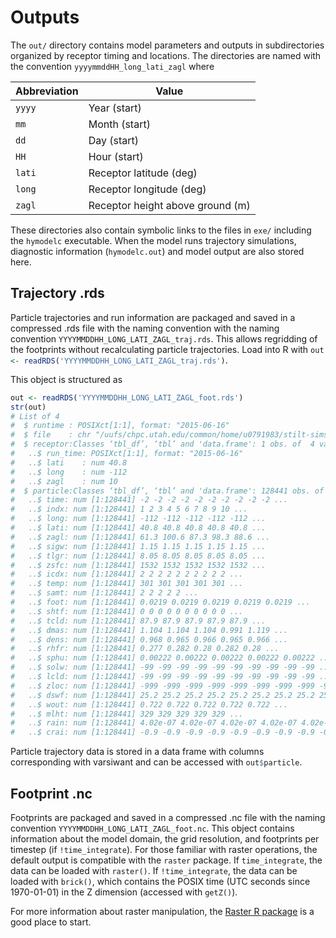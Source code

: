 # Outputs {#outputs}

The `out/` directory contains model parameters and outputs in subdirectories organized by receptor timing and locations. The directories are named with the convention `yyyymmddHH_long_lati_zagl` where

Abbreviation   | Value
---------------|----------------------------------
`yyyy`         | Year (start)
`mm`           | Month (start)
`dd`           | Day (start)
`HH`           | Hour (start)
`lati`         | Receptor latitude (deg)
`long`         | Receptor longitude (deg)
`zagl`         | Receptor height above ground (m)

These directories also contain symbolic links to the files in `exe/` including the `hymodelc` executable. When the model runs trajectory simulations, diagnostic information (`hymodelc.out`) and model output are also stored here.


## Trajectory .rds

Particle trajectories and run information are packaged and saved in a compressed .rds file with the naming convention with the naming convention `YYYYMMDDHH_LONG_LATI_ZAGL_traj.rds`. This allows regridding of the footprints without recalculating particle trajectories. Load into R with `out <- readRDS('YYYYMMDDHH_LONG_LATI_ZAGL_traj.rds')`{.r}.

This object is structured as

```r
out <- readRDS('YYYYMMDDHH_LONG_LATI_ZAGL_foot.rds')
str(out)
# List of 4
#  $ runtime : POSIXct[1:1], format: "2015-06-16"
#  $ file    : chr "/uufs/chpc.utah.edu/common/home/u0791983/stilt-sims/test/out/2015061600_-111.847672_40.766189_10/2015061600_-111.847672_40.7661"| __truncated__
#  $ receptor:Classes ‘tbl_df’, ‘tbl’ and 'data.frame':	1 obs. of  4 variables:
#   ..$ run_time: POSIXct[1:1], format: "2015-06-16"
#   ..$ lati    : num 40.8
#   ..$ long    : num -112
#   ..$ zagl    : num 10
#  $ particle:Classes ‘tbl_df’, ‘tbl’ and 'data.frame':	128441 obs. of  26 variables:
#   ..$ time: num [1:128441] -2 -2 -2 -2 -2 -2 -2 -2 -2 -2 ...
#   ..$ indx: num [1:128441] 1 2 3 4 5 6 7 8 9 10 ...
#   ..$ long: num [1:128441] -112 -112 -112 -112 -112 ...
#   ..$ lati: num [1:128441] 40.8 40.8 40.8 40.8 40.8 ...
#   ..$ zagl: num [1:128441] 61.3 100.6 87.3 98.3 88.6 ...
#   ..$ sigw: num [1:128441] 1.15 1.15 1.15 1.15 1.15 ...
#   ..$ tlgr: num [1:128441] 8.05 8.05 8.05 8.05 8.05 ...
#   ..$ zsfc: num [1:128441] 1532 1532 1532 1532 1532 ...
#   ..$ icdx: num [1:128441] 2 2 2 2 2 2 2 2 2 2 ...
#   ..$ temp: num [1:128441] 301 301 301 301 301 ...
#   ..$ samt: num [1:128441] 2 2 2 2 2 ...
#   ..$ foot: num [1:128441] 0.0219 0.0219 0.0219 0.0219 0.0219 ...
#   ..$ shtf: num [1:128441] 0 0 0 0 0 0 0 0 0 0 ...
#   ..$ tcld: num [1:128441] 87.9 87.9 87.9 87.9 87.9 ...
#   ..$ dmas: num [1:128441] 1.104 1.104 1.104 0.991 1.119 ...
#   ..$ dens: num [1:128441] 0.968 0.965 0.966 0.965 0.966 ...
#   ..$ rhfr: num [1:128441] 0.277 0.282 0.28 0.282 0.28 ...
#   ..$ sphu: num [1:128441] 0.00222 0.00222 0.00222 0.00222 0.00222 ...
#   ..$ solw: num [1:128441] -99 -99 -99 -99 -99 -99 -99 -99 -99 -99 ...
#   ..$ lcld: num [1:128441] -99 -99 -99 -99 -99 -99 -99 -99 -99 -99 ...
#   ..$ zloc: num [1:128441] -999 -999 -999 -999 -999 -999 -999 -999 -999 -999 ...
#   ..$ dswf: num [1:128441] 25.2 25.2 25.2 25.2 25.2 25.2 25.2 25.2 25.2 25.2 ...
#   ..$ wout: num [1:128441] 0.722 0.722 0.722 0.722 0.722 ...
#   ..$ mlht: num [1:128441] 329 329 329 329 329 ...
#   ..$ rain: num [1:128441] 4.02e-07 4.02e-07 4.02e-07 4.02e-07 4.02e-07 ...
#   ..$ crai: num [1:128441] -0.9 -0.9 -0.9 -0.9 -0.9 -0.9 -0.9 -0.9 -0.9 -0.9 ...
```

Particle trajectory data is stored in a data frame with columns corresponding with varsiwant and can be accessed with `out$particle`{.r}.


## Footprint .nc

Footprints are packaged and saved in a compressed .nc file with the naming convention `YYYYMMDDHH_LONG_LATI_ZAGL_foot.nc`. This object contains information about the model domain, the grid resolution, and footprints per timestep (if `!time_integrate`). For those familiar with raster operations, the default output is compatible with the `raster` package. If `time_integrate`, the data can be loaded with `raster()`. If `!time_integrate`, the data can be loaded with `brick()`, which contains the POSIX time (UTC seconds since 1970-01-01) in the Z dimension (accessed with `getZ()`).

For more information about raster manipulation, the [Raster R package](https://geoscripting-wur.github.io/IntroToRaster/) is a good place to start.